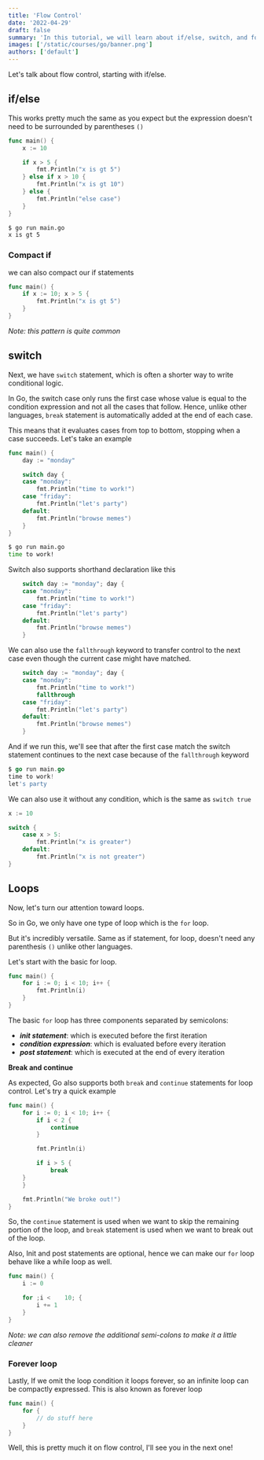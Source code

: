 ```yaml
---
title: 'Flow Control'
date: '2022-04-29'
draft: false
summary: 'In this tutorial, we will learn about if/else, switch, and for loops in Go'
images: ['/static/courses/go/banner.png']
authors: ['default']
---
```


Let's talk about flow control, starting with if/else.

## if/else

This works pretty much the same as you expect but the expression doesn't need to be surrounded by parentheses `()`

```go
func main() {
	x := 10

	if x > 5 {
		fmt.Println("x is gt 5")
	} else if x > 10 {
		fmt.Println("x is gt 10")
	} else {
		fmt.Println("else case")
	}
}
```

```bash
$ go run main.go
x is gt 5
```

### Compact if

we can also compact our if statements

```go
func main() {
	if x := 10; x > 5 {
		fmt.Println("x is gt 5")
	}
}
```

_Note: this pattern is quite common_

## switch

Next, we have `switch` statement, which is often a shorter way to write conditional logic.

In Go, the switch case only runs the first case whose value is equal to the condition expression and not all the cases that follow. Hence, unlike other languages, `break` statement is automatically added at the end of each case.

This means that it evaluates cases from top to bottom, stopping when a case succeeds. Let's take an example

```go
func main() {
	day := "monday"

	switch day {
	case "monday":
		fmt.Println("time to work!")
	case "friday":
		fmt.Println("let's party")
	default:
		fmt.Println("browse memes")
	}
}
```

```bash
$ go run main.go
time to work!
```

Switch also supports shorthand declaration like this

```go
	switch day := "monday"; day {
	case "monday":
		fmt.Println("time to work!")
	case "friday":
		fmt.Println("let's party")
	default:
		fmt.Println("browse memes")
	}
```

We can also use the `fallthrough` keyword to transfer control to the next case even though the current case might have matched.

```go
	switch day := "monday"; day {
	case "monday":
		fmt.Println("time to work!")
		fallthrough
	case "friday":
		fmt.Println("let's party")
	default:
		fmt.Println("browse memes")
	}
```

And if we run this, we'll see that after the first case match the switch statement continues to the next case because of the `fallthrough` keyword

```go
$ go run main.go
time to work!
let's party
```

We can also use it without any condition, which is the same as `switch true`

```go
x := 10

switch {
	case x > 5:
		fmt.Println("x is greater")
	default:
		fmt.Println("x is not greater")
}
```

## Loops

Now, let's turn our attention toward loops.

So in Go, we only have one type of loop which is the `for` loop.

But it's incredibly versatile. Same as if statement, for loop, doesn't need any parenthesis `()` unlike other languages.

Let's start with the basic for loop.

```go
func main() {
	for i := 0; i < 10; i++ {
		fmt.Println(i)
	}
}
```

The basic `for` loop has three components separated by semicolons:

- **_init statement_**: which is executed before the first iteration
- **_condition expression_**: which is evaluated before every iteration
- **_post statement_**: which is executed at the end of every iteration

**Break and continue**

As expected, Go also supports both `break` and `continue` statements for loop control. Let's try a quick example

```go
func main() {
	for i := 0; i < 10; i++ {
		if i < 2 {
			continue
		}

		fmt.Println(i)

		if i > 5 {
			break
    }
	}

	fmt.Println("We broke out!")
}
```

So, the `continue` statement is used when we want to skip the remaining portion of the loop, and `break` statement is used when we want to break out of the loop.

Also, Init and post statements are optional, hence we can make our `for` loop behave like a while loop as well.

```go
func main() {
	i := 0

	for ;i <	10; {
		i += 1
	}
}
```

_Note: we can also remove the additional semi-colons to make it a little cleaner_

### Forever loop

Lastly, If we omit the loop condition it loops forever, so an infinite loop can be compactly expressed. This is also known as forever loop

```go
func main() {
	for {
		// do stuff here
	}
}
```

Well, this is pretty much it on flow control, I'll see you in the next one!
